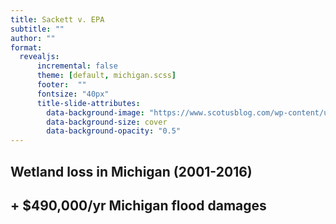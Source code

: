 ```yaml
---
title: Sackett v. EPA
subtitle: ""
author: ""
format: 
  revealjs:
      incremental: false  
      theme: [default, michigan.scss]
      footer:  ""
      fontsize: "40px"
      title-slide-attributes:
        data-background-image: "https://www.scotusblog.com/wp-content/uploads/2022/09/Sackett-2048x1152.jpg"
        data-background-size: cover
        data-background-opacity: "0.5"
---
```


## {background-image="https://earthjustice.org/wp-content/uploads/2023/05/kalispell-photo.jpg" background-size="contain"}

## Wetland loss in Michigan (2001-2016) {background-image="https://www.canr.msu.edu/dA/081b6c418d/Figure1_wetlandloss.png" background-size="contain"}


## + $490,000/yr Michigan flood damages {background-image="https://www.canr.msu.edu/dA/081b6c418d/Figure1_wetlandloss.png" background-size="contain"}


